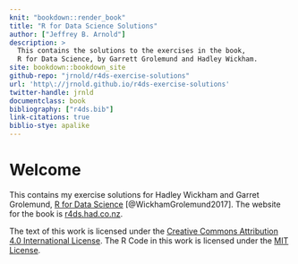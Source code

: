 ```yaml
---
knit: "bookdown::render_book"
title: "R for Data Science Solutions"
author: ["Jeffrey B. Arnold"]
description: >
  This contains the solutions to the exercises in the book,
  R for Data Science, by Garrett Grolemund and Hadley Wickham.
site: bookdown::bookdown_site
github-repo: "jrnold/r4ds-exercise-solutions"
url: 'http\://jrnold.github.io/r4ds-exercise-solutions'
twitter-handle: jrnld
documentclass: book
bibliography: ["r4ds.bib"]
link-citations: true
biblio-stye: apalike
---
```


# Welcome {-}

This contains my exercise solutions for Hadley Wickham and Garret Grolemund, [R for Data Science](http://amzn.to/2aHLAQ1) [@WickhamGrolemund2017].
The website for the book is [r4ds.had.co.nz](http://r4ds.had.co.nz/).

The text of this work is licensed under the [Creative Commons Attribution 4.0 International License](http://creativecommons.org/licenses/by/4.0/).
The R Code in this work is licensed under the [MIT License](https://opensource.org/licenses/MIT).
